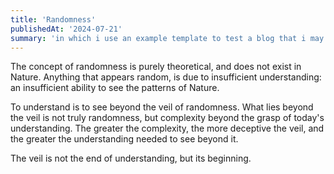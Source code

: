 ```yaml
---
title: 'Randomness'
publishedAt: '2024-07-21'
summary: 'in which i use an example template to test a blog that i may eventually write'
---
```


The concept of randomness is purely theoretical, and does not exist in Nature. Anything that appears random, is due to insufficient understanding: an insufficient ability to see the patterns of Nature.

To understand is to see beyond the veil of randomness. What lies beyond the veil is not truly randomness, but complexity beyond the grasp of today's understanding. The greater the complexity, the more deceptive the veil, and the greater the understanding needed to see beyond it.

The veil is not the end of understanding, but its beginning.
